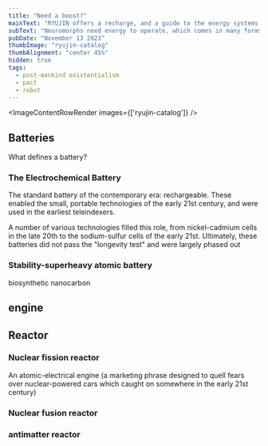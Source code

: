 ```yaml
---
title: "Need a boost?"
mainText: "RYUJIN offers a recharge, and a guide to the energy systems common in the System."
subText: "Neuromorphs need energy to operate, which comes in many forms. In the era after humanity vanished, this has become a rare commodity for many machines, while others couldn't care less."
pubDate: "November 13 2023"
thumbImage: "ryujin-catalog"
thumbAlignment: "center 45%"
hidden: true
tags:
  - post-mankind existentialism
  - pact
  - robot
---
```



<ImageContentRowRender 
  images={['ryujin-catalog']}
/>

## Batteries

What defines a battery? 

### The Electrochemical Battery

The standard battery of the contemporary era: rechargeable. These enabled the small, portable technologies of the early 21st century, and were used in the earliest teleindexers.

A number of various technologies filled this role, from nickel-cadmium cells in the late 20th to the sodium-sulfur cells of the early 21st. Ultimately, these batteries did not pass the "longevity test" and were largely phased out 

### Stability-superheavy atomic battery

biosynthetic nanocarbon

## engine

### 

## Reactor

### Nuclear fission reactor

An atomic-electrical engine (a marketing phrase designed to quell fears over nuclear-powered cars which caught on somewhere in the early 21st century)

### Nuclear fusion reactor

### antimatter reactor

